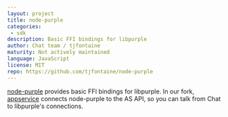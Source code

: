 ```yaml
---
layout: project
title: node-purple
categories: 
 - sdk
description: Basic FFI bindings for libpurple
author: Chat team / tjfontaine
maturity: Not actively maintained
language: JavaScript
license: MIT
repo: https://github.com/tjfontaine/node-purple
---
```


[node-purple](https://github.com/tjfontaine/node-purple) provides basic FFI bindings for libpurple. In our fork, [appservice](https://github.com/matrix-org/node-purple/tree/master/appservice) connects node-purple to the AS API, so you can talk from Chat to libpurple's connections.


